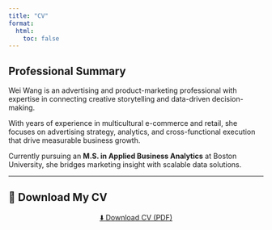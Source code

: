 ```yaml
---
title: "CV"
format:
  html:
    toc: false
---
```


## Professional Summary

Wei Wang is an advertising and product-marketing professional with expertise in connecting creative storytelling and data-driven decision-making.  

With years of experience in multicultural e-commerce and retail, she focuses on advertising strategy, analytics, and cross-functional execution that drive measurable business growth.  

Currently pursuing an **M.S. in Applied Business Analytics** at Boston University, she bridges marketing insight with scalable data solutions.

---

## 📄 Download My CV

<center>
<a href="Wei_Wang_CV.pdf" class="cta-btn" download>⬇️ Download CV (PDF)</a>
</center>